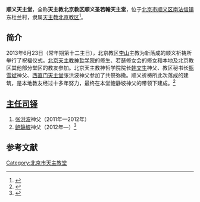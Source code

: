 '''顺义天主堂'''，全称'''天主教北京教区顺义圣若翰天主堂'''，位于[[北京市|北京市]][[顺义区|顺义区]][[南法信地区|南法信镇]]东杜兰村，隶属[[天主教北京教区|天主教北京教区]]<ref>{{Cite web|url =http://www.catholic-bj.org/content.php?id=5593&fuid=63&tid=26|title =北京教区所属堂区及祈祷所2017年圣周礼仪时间安排|author =|date =2017-04-08|publisher =天主教北京教区|language =|accessdate =|quote =|deadurl =yes|archiveurl =https://web.archive.org/web/20171029173745/http://www.catholic-bj.org/content.php?id=5593&fuid=63&tid=26|archivedate =2017-10-29}}</ref>。

==简介==
2013年6月23日（常年期第十二主日），北京教区[[李山_(1965年)|李山]]主教为新落成的顺义祈祷所举行了祝福仪式。[[北京天主教神哲学院|北京天主教神哲学院]]的修生、若瑟修女会的修女和本地及北京教区其他部分堂区的教友参加。北京天主教神哲学院院长[[韩文生|韩文生]]神父、教区秘书长[[甄雪斌|甄雪斌]]神父、[[西直门天主堂|西直门天主堂]]张洪波神父参加了共祭弥撒。顺义祈祷所此次落成的建筑，是本地教友经过十多年努力，最终在本堂鲍静坡神父的带领下建成。<ref>{{Cite web |url =http://www.chinacatholic.org/News/index/id/25204.html  |title = 北京：李山主教祝福新落成的顺义祈祷所 |author =  |date = 2013-06-29 |publisher = 信德网 |language =  |accessdate =  |quote =  }}</ref>

==[[主任司铎|主任司铎]]==
#[[张洪波_(北京神父)|张洪波]]神父（2011年—2012年）
#[[鲍静坡|鲍静坡]]神父（2012年—）<ref>{{Cite web |url = http://www.chinacatholic.org/News/show/id/34764.html |title = 北京：天主教北京教区神职人员2016年最新调动名单 |author =  |date = 2016-03-31 |publisher = 信德网 |language =  |accessdate =  |quote =  |archive-date = 2016-12-26 |archive-url = https://web.archive.org/web/20161226060200/http://www.chinacatholic.org/News/show/id/34764.html |dead-url = no }}</ref>

==参考文献==
{{reflist}}

{{宗教小作品}}
{{北京教堂}}
[[Category:北京市天主教堂|Category:北京市天主教堂]]